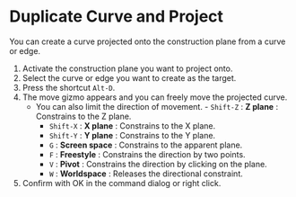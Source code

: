 
# Duplicate Curve and Project

<Reference shortcut="Alt-D" command="Duplicate Curve and Project" button="Left of the command bar" />

You can create a curve projected onto the construction plane from a curve or edge.

1. Activate the construction plane you want to project onto.
2. Select the curve or edge you want to create as the target.
3. Press the shortcut `Alt-D`.
4. The move gizmo appears and you can freely move the projected curve.
   - You can also limit the direction of movement.
           - `Shift-Z` : **Z plane** : Constrains to the Z plane.
     - `Shift-X` : **X plane** : Constrains to the X plane.
     - `Shift-Y` : **Y plane** : Constrains to the Y plane.
     - `G` : **Screen space** : Constrains to the apparent plane.
     - `F` : **Freestyle** : Constrains the direction by two points.
     - `V` : **Pivot** : Constrains the direction by clicking on the plane.
     - `W` : **Worldspace** : Releases the directional constraint.
5. Confirm with OK in the command dialog or right click.

